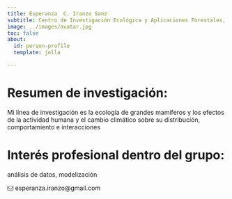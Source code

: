 ```yaml
---
title: Esperanza  C. Iranzo Sanz
subtitle: Centro de Investigación Ecológica y Aplicaciones Forestales, Cerdanyola del Valles (España)
image: ../images/avatar.jpg
toc: false
about: 
  id: person-profile
  template: jolla

---
```


:::{#person-profile}

# Resumen de investigación:
Mi línea de investigación es la ecología de grandes mamíferos y los efectos de la actividad humana y el cambio climático sobre su distribución, comportamiento e interacciones

#  Interés profesional dentro del grupo:
análisis de datos, modelización


 <svg aria-hidden="true" role="img" viewBox="0 0 512 512" style="height:1em;width:1em;vertical-align:-0.125em;margin-left:auto;margin-right:auto;font-size:inherit;fill:#71706F;overflow:visible;position:relative;"><path d="M64 112c-8.8 0-16 7.2-16 16v22.1L220.5 291.7c20.7 17 50.4 17 71.1 0L464 150.1V128c0-8.8-7.2-16-16-16H64zM48 212.2V384c0 8.8 7.2 16 16 16H448c8.8 0 16-7.2 16-16V212.2L322 328.8c-38.4 31.5-93.7 31.5-132 0L48 212.2zM0 128C0 92.7 28.7 64 64 64H448c35.3 0 64 28.7 64 64V384c0 35.3-28.7 64-64 64H64c-35.3 0-64-28.7-64-64V128z"/></svg>	esperanza.iranzo@gmail.com		

:::
